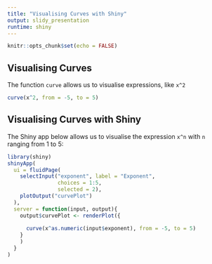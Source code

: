 ```yaml
---
title: "Visualising Curves with Shiny"
output: slidy_presentation
runtime: shiny
---
```


```r
knitr::opts_chunk$set(echo = FALSE)
```

## Visualising Curves

The function `curve` allows us to visualise expressions, like `x^2`

```r
curve(x^2, from = -5, to = 5)
```


## Visualising Curves with Shiny

The Shiny app below allows us to visualise the expression `x^n` with `n` ranging from 1 to 5:

```r
library(shiny)
shinyApp(
  ui = fluidPage(
    selectInput("exponent", label = "Exponent",
                choices = 1:5,
                selected = 2),
    plotOutput("curvePlot")
  ),
  server = function(input, output){
    output$curvePlot <- renderPlot({
      
      curve(x^as.numeric(input$exponent), from = -5, to = 5)
    }
    )
  }
)
```

